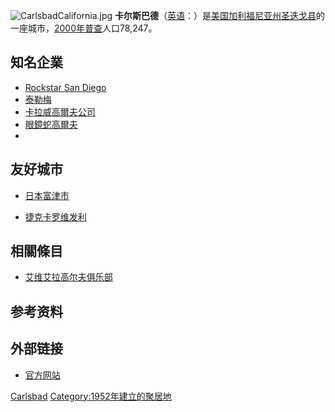 {{noteTA
|G1=CACities
|T=zh-hans:卡尔斯巴德 (加利福尼亚州);zh-hant:卡爾斯巴德 (加利福尼亞州);zh-hk:卡士佰 (加利福尼亞州)
|1=zh-hans:卡尔斯巴德;zh-hant:卡爾斯巴德;zh-hk:卡士佰
}}
{{Infobox City
|chinese_name=卡尔斯巴德市
|official_name            = City of Carlsbad, California
|image_map                = San_Diego_County_California_Incorporated_and_Unincorporated_areas_Carlsbad_Highlighted.svg
|mapsize                  = 250x200px
|subdivision_type         =国家
|subdivision_type1        = [[美国行政区划|州]]
|subdivision_type2        = [[加利福尼亚州各县列表|县]]
|subdivision_name         = [[美国|美国]]
|subdivision_name1        = [[加利福尼亚州|加利福尼亚州]]
|subdivision_name2        = [[圣迭戈县|圣迭戈县]]
|leader_title             =市长
|leader_name              ={{lang|en| Matt Hall}}
|found_title = [[法人|市政府建制]]
|found_date = 1952年
|area_magnitude           = 1 E8
|area_total          = 105.6
|area_land           = 97.0
|area_water          = 8.7
|population_as_of         = 2000年
|population_metro         = 3,051,280<br>[[圣迭戈-蒂华纳都会区|含蒂华纳]]：4,922,723<ref name=wg>{{cite web |url=http://world-gazetteer.com/wg.php?x=&men=gpro&lng=en&dat=32&geo=-223&srt=pnan&col=aohdq&pt=a&va=&geo=-1049427 |title=World Gazetteer – San Diego-Tijuana |accessdate=2008-01-29 |archiveurl=https://web.archive.org/web/20071001005330/http://world-gazetteer.com/wg.php?x=&men=gpro&lng=en&dat=32&geo=-223&srt=pnan&col=aohdq&pt=a&va=&geo=-1049427 |archivedate=2007-10-01 |deadurl=yes }}</ref>
|population_total         = 78,247
|population_density   = 806.9
|timezone                 = [[太平洋标准时间|太平洋标准时间]]
|utc_offset               = -8
|timezone_DST             = [[太平洋夏令时间|太平洋夏令时间]]
|utc_offset_DST           = -7
|area_total_sq_mi         = 40.8
|area_land_sq_mi          = 37.4
|area_water_sq_mi         = 3.4
|elevation           = 16
|elevation_ft             = 52
|latd = 33 |latm = 7 |lats = 19 |latNS = N
|longd = 117 |longm = 17 |longs = 49 |longEW = W
|website                  = http://www.carlsbadca.gov/
}}
[[File:CarlsbadCalifornia.jpg|thumb]]
'''卡尔斯巴德'''（[[英语|英语]]：'''{{lang|en|Carlsbad}}'''）是[[美国|美国]][[加利福尼亚州|加利福尼亚州]][[圣迭戈县|圣迭戈县]]的一座城市，[[2000年美国人口普查|2000年普查]]人口78,247。

==知名企業==
* [[Rockstar_San_Diego|Rockstar San Diego]]
* [[泰勒梅|泰勒梅]]
* [[卡拉威高爾夫公司|卡拉威高爾夫公司]]
* [[眼鏡蛇高爾夫|眼鏡蛇高爾夫]]
* {{link-en|珍妮克雷格纖體公司|Jenny Craig, Inc.}}

== 友好城市 ==
*{{flagicon|Japan}} [[日本|日本]][[富津市|富津市]]
*{{flagicon|Czech Republic}} [[捷克|捷克]][[卡罗维发利|卡罗维发利]]

== 相關條目 ==
*[[艾维艾拉高尔夫俱乐部|艾维艾拉高尔夫俱乐部]]

== 参考资料 ==
{{reflist}}

== 外部链接 ==
*[https://web.archive.org/web/20071102014934/http://ci.carlsbad.ca.us/ 官方网站]
{{California}}
{{聖地牙哥縣 (加利福尼亞州)}}
{{Authority control}}
{{DEFAULTSORT:Carlsbad}}
[[Category:圣迭戈县城市|Carlsbad]]
[[Category:1952年建立的聚居地|Category:1952年建立的聚居地]]
